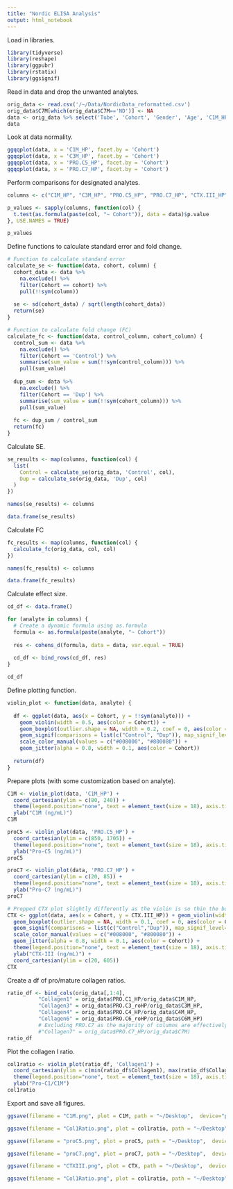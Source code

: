```yaml
---
title: "Nordic ELISA Analysis"
output: html_notebook
---
```


Load in libraries.
```r
library(tidyverse)
library(reshape)
library(ggpubr)
library(rstatix)
library(ggsignif)
```

Read in data and drop the unwanted analytes.
```r
orig_data <- read.csv('/~/Data/NordicData_reformatted.csv')
orig_data$C7M[which(orig_data$C7M=='ND')] <- NA
data <- orig_data %>% select('Tube', 'Cohort', 'Gender', 'Age', 'C1M_HP', 'C3M_HP', 'PRO.C5_HP', 'PRO.C7_HP', 'CTX.III_HP')
data
```

Look at data normality.
```r
ggqqplot(data, x = 'C1M_HP', facet.by = 'Cohort')
ggqqplot(data, x = 'C3M_HP', facet.by = 'Cohort')
ggqqplot(data, x = 'PRO.C5_HP', facet.by = 'Cohort')
ggqqplot(data, x = 'PRO.C7_HP', facet.by = 'Cohort')
```

Perform comparisons for designated analytes.
```r
columns <- c("C1M_HP", "C3M_HP", "PRO.C5_HP", "PRO.C7_HP", "CTX.III_HP")

p_values <- sapply(columns, function(col) {
  t.test(as.formula(paste(col, "~ Cohort")), data = data)$p.value
}, USE.NAMES = TRUE)

p_values
```

Define functions to calculate standard error and fold change.
```r
# Function to calculate standard error
calculate_se <- function(data, cohort, column) {
  cohort_data <- data %>%
    na.exclude() %>%
    filter(Cohort == cohort) %>%
    pull(!!sym(column))
  
  se <- sd(cohort_data) / sqrt(length(cohort_data))
  return(se)
}

# Function to calculate fold change (FC)
calculate_fc <- function(data, control_column, cohort_column) {
  control_sum <- data %>%
    na.exclude() %>%
    filter(Cohort == 'Control') %>%
    summarise(sum_value = sum(!!sym(control_column))) %>%
    pull(sum_value)
  
  dup_sum <- data %>%
    na.exclude() %>%
    filter(Cohort == 'Dup') %>%
    summarise(sum_value = sum(!!sym(cohort_column))) %>%
    pull(sum_value)
  
  fc <- dup_sum / control_sum
  return(fc)
}
```

Calculate SE.
```r
se_results <- map(columns, function(col) {
  list(
    Control = calculate_se(orig_data, 'Control', col),
    Dup = calculate_se(orig_data, 'Dup', col)
  )
})

names(se_results) <- columns

data.frame(se_results)
```

Calculate FC
```r
fc_results <- map(columns, function(col) {
  calculate_fc(orig_data, col, col)
})

names(fc_results) <- columns

data.frame(fc_results)
```

Calculate effect size.
```r
cd_df <- data.frame()

for (analyte in columns) {
  # Create a dynamic formula using as.formula
  formula <- as.formula(paste(analyte, "~ Cohort"))
  
  res <- cohens_d(formula, data = data, var.equal = TRUE)
  
  cd_df <- bind_rows(cd_df, res)
}

cd_df
```

Define plotting function.
```r
violin_plot <- function(data, analyte) {
  
  df <- ggplot(data, aes(x = Cohort, y = !!sym(analyte))) +
    geom_violin(width = 0.5, aes(color = Cohort)) +
    geom_boxplot(outlier.shape = NA, width = 0.2, coef = 0, aes(color = Cohort)) +
    geom_signif(comparisons = list(c("Control", "Dup")), map_signif_level = TRUE, textsize = 8.25) +
    scale_color_manual(values = c("#008000", "#800080")) +
    geom_jitter(alpha = 0.8, width = 0.1, aes(color = Cohort))
  
  return(df)
}
```

Prepare plots (with some customization based on analyte).
```r
C1M <- violin_plot(data, 'C1M_HP') +
  coord_cartesian(ylim = c(80, 240)) +
  theme(legend.position="none", text = element_text(size = 18), axis.title.x=element_blank()) + 
  ylab("C1M (ng/mL)")
C1M

proC5 <- violin_plot(data, 'PRO.C5_HP') +
  coord_cartesian(ylim = c(850, 1705)) + 
  theme(legend.position="none", text = element_text(size = 18), axis.title.x=element_blank()) +
  ylab("Pro-C5 (ng/mL)")
proC5

proC7 <- violin_plot(data, 'PRO.C7_HP') +
  coord_cartesian(ylim = c(20, 85)) +
  theme(legend.position="none", text = element_text(size = 18), axis.title.x=element_blank())+ 
  ylab("Pro-C7 (ng/mL)")
proC7

# Prepped CTX plot slightly differently as the violin is so thin the box size needed to be adjusted
CTX <- ggplot(data, aes(x = Cohort, y = CTX.III_HP)) + geom_violin(width = 0.8, aes(color = Cohort)) +
  geom_boxplot(outlier.shape = NA, width = 0.1, coef = 0, aes(color = Cohort)) + 
  geom_signif(comparisons = list(c("Control","Dup")), map_signif_level=TRUE, textsize = 8.25) + 
  scale_color_manual(values = c("#008000", "#800080")) +  
  geom_jitter(alpha = 0.8, width = 0.1, aes(color = Cohort)) +
  theme(legend.position="none", text = element_text(size = 18), axis.title.x=element_blank()) +
  ylab("CTX-III (ng/mL)") + 
  coord_cartesian(ylim = c(20, 605))
CTX
```

Create a df of pro/mature collagen ratios.
```r
ratio_df <- bind_cols(orig_data[,1:4],
          "Collagen1" = orig_data$PRO.C1_HP/orig_data$C1M_HP,
          "Collagen3" = orig_data$PRO.C3_roHP/orig_data$C3M_HP,
          "Collagen4" = orig_data$PRO.C4_HP/orig_data$C4M_HP,
          "Collagen6" = orig_data$PRO.C6_roHP/orig_data$C6M_HP)
          # Excluding PRO.C7 as the majority of columns are effectively undetected
          #"Collagen7" = orig_data$PRO.C7_HP/orig_data$C7M)
ratio_df
```

Plot the collagen I ratio.
```r
col1ratio <- violin_plot(ratio_df, 'Collagen1') +
  coord_cartesian(ylim = c(min(ratio_df$Collagen1), max(ratio_df$Collagen1)+0.3)) +
  theme(legend.position="none", text = element_text(size = 18), axis.title.x=element_blank()) +
  ylab("Pro-C1/C1M")
col1ratio
```

Export and save all figures.
```r
ggsave(filename = "C1M.png", plot = C1M, path = "~/Desktop",  device="png", dpi=600)

ggsave(filename = "Col1Ratio.png", plot = col1ratio, path = "~/Desktop",  device="png", dpi=600)

ggsave(filename = "proC5.png", plot = proC5, path = "~/Desktop",  device="png", dpi=600)

ggsave(filename = "proC7.png", plot = proC7, path = "~/Desktop",  device="png", dpi=600)

ggsave(filename = "CTXIII.png", plot = CTX, path = "~/Desktop",  device="png", dpi=600)

ggsave(filename = "Col1Ratio.png", plot = col1ratio, path = "~/Desktop",  device="png", dpi=600)

```

